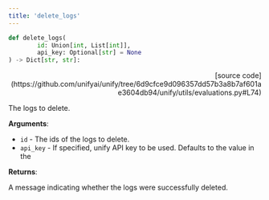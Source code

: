 ```yaml
---
title: 'delete_logs'
---
```


```python
def delete_logs(
        id: Union[int, List[int]],
        api_key: Optional[str] = None
) -> Dict[str, str]:
```

<p align="right">[source code](https://github.com/unifyai/unify/tree/6d9cfce9d096357dd57b3a8b7af601ae3604db94/unify/utils/evaluations.py#L74)</p>

The logs to delete.

**Arguments**:

- `id` - The ids of the logs to delete.
- `api_key` - If specified, unify API key to be used. Defaults to the value in the



**Returns**:

A message indicating whether the logs were successfully deleted.